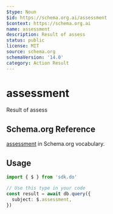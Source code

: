 ```yaml
---
$type: Noun
$id: https://schema.org.ai/assessment
$context: https://schema.org.ai
name: assessment
description: Result of assess
status: public
license: MIT
source: schema.org
schemaVersion: '14.0'
category: Action Result
---
```


# assessment

Result of assess

## Schema.org Reference

[assessment](https://schema.org/AssessAction) in Schema.org vocabulary.

## Usage

```typescript
import { $ } from 'sdk.do'

// Use this type in your code
const result = await db.query({
  subject: $.assessment,
})
```
